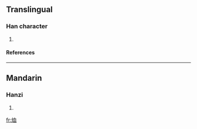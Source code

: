 ==Translingual==
===Han character===
{{Han char|rn=86|rad=火|as=06|sn=10|four=9781<sub>0</sub>|canj=火竹月廿 (FHBT)}}
# {{defn|Han|sort=火06}}
====References====
{{Han ref|kx=0669.120|dkj=18983|hdz=32200.080|uh=70C5|ud=28869|bh=D277|bd=53879}}

----
==Mandarin==
===Hanzi===
{{cmn-hanzi|pin=[[xù]] (xu4)|wg=hsü<sup>4</sup>}}
# {{defn|Mandarin}}

[[fr:烅]]